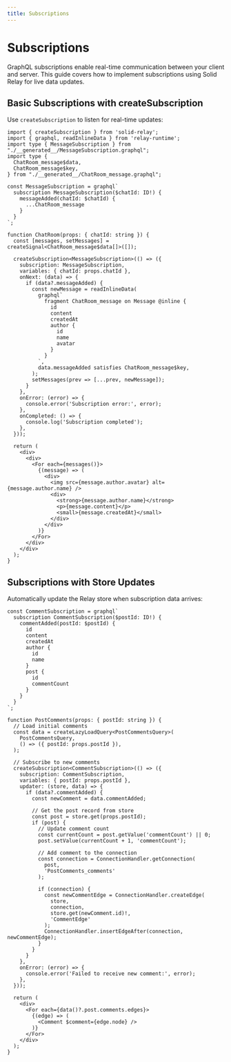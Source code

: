 ```yaml
---
title: Subscriptions
---
```


# Subscriptions

GraphQL subscriptions enable real-time communication between your client and server. This guide covers how to implement subscriptions using Solid Relay for live data updates.

## Basic Subscriptions with createSubscription

Use `createSubscription` to listen for real-time updates:

```tsx
import { createSubscription } from 'solid-relay';
import { graphql, readInlineData } from 'relay-runtime';
import type { MessageSubscription } from "./__generated__/MessageSubscription.graphql";
import type {
  ChatRoom_message$data,
  ChatRoom_message$key,
} from "./__generated__/ChatRoom_message.graphql";

const MessageSubscription = graphql`
  subscription MessageSubscription($chatId: ID!) {
    messageAdded(chatId: $chatId) {
      ...ChatRoom_message
    }
  }
`;

function ChatRoom(props: { chatId: string }) {
  const [messages, setMessages] = createSignal<ChatRoom_message$data[]>([]);

  createSubscription<MessageSubscription>(() => ({
    subscription: MessageSubscription,
    variables: { chatId: props.chatId },
    onNext: (data) => {
      if (data?.messageAdded) {
        const newMessage = readInlineData(
          graphql`
            fragment ChatRoom_message on Message @inline {
              id
              content
              createdAt
              author {
                id
                name
                avatar
              }
            }
          `,
          data.messageAdded satisfies ChatRoom_message$key,
        );
        setMessages(prev => [...prev, newMessage]);
      }
    },
    onError: (error) => {
      console.error('Subscription error:', error);
    },
    onCompleted: () => {
      console.log('Subscription completed');
    },
  }));

  return (
    <div>
      <div>
        <For each={messages()}>
          {(message) => (
            <div>
              <img src={message.author.avatar} alt={message.author.name} />
              <div>
                <strong>{message.author.name}</strong>
                <p>{message.content}</p>
                <small>{message.createdAt}</small>
              </div>
            </div>
          )}
        </For>
      </div>
    </div>
  );
}
```

## Subscriptions with Store Updates

Automatically update the Relay store when subscription data arrives:

```tsx
const CommentSubscription = graphql`
  subscription CommentSubscription($postId: ID!) {
    commentAdded(postId: $postId) {
      id
      content
      createdAt
      author {
        id
        name
      }
      post {
        id
        commentCount
      }
    }
  }
`;

function PostComments(props: { postId: string }) {
  // Load initial comments
  const data = createLazyLoadQuery<PostCommentsQuery>(
    PostCommentsQuery,
    () => ({ postId: props.postId }),
  );

  // Subscribe to new comments
  createSubscription<CommentSubscription>(() => ({
    subscription: CommentSubscription,
    variables: { postId: props.postId },
    updater: (store, data) => {
      if (data?.commentAdded) {
        const newComment = data.commentAdded;

        // Get the post record from store
        const post = store.get(props.postId);
        if (post) {
          // Update comment count
          const currentCount = post.getValue('commentCount') || 0;
          post.setValue(currentCount + 1, 'commentCount');

          // Add comment to the connection
          const connection = ConnectionHandler.getConnection(
            post,
            'PostComments_comments'
          );

          if (connection) {
            const newCommentEdge = ConnectionHandler.createEdge(
              store,
              connection,
              store.get(newComment.id)!,
              'CommentEdge'
            );
            ConnectionHandler.insertEdgeAfter(connection, newCommentEdge);
          }
        }
      }
    },
    onError: (error) => {
      console.error('Failed to receive new comment:', error);
    },
  }));

  return (
    <div>
      <For each={data()?.post.comments.edges}>
        {(edge) => (
          <Comment $comment={edge.node} />
        )}
      </For>
    </div>
  );
}
```
